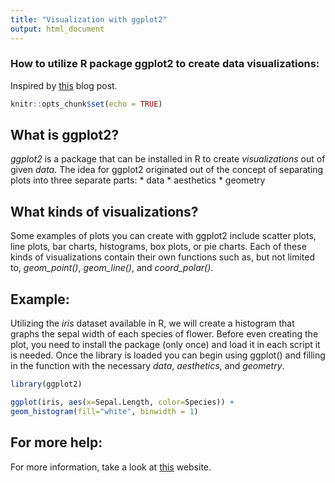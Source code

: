 ```yaml
---
title: "Visualization with ggplot2"
output: html_document
---
```


### How to utilize R package ggplot2 to create data visualizations:
Inspired by [this](https://www.r-bloggers.com/data-visualization-in-r-using-ggplot2/) blog post.

```r
knitr::opts_chunk$set(echo = TRUE)
```

## What is ggplot2?
_ggplot2_ is a package that can be installed in R to create _visualizations_ out of given _data_.  The idea for ggplot2 originated out of the concept of separating plots into three separate parts:
* data
* aesthetics
* geometry

## What kinds of visualizations?
Some examples of plots you can create with ggplot2 include scatter plots, line plots, bar charts, histograms, box plots, or pie charts.  Each of these kinds of visualizations contain their own functions such as, but not limited to, *geom_point()*, *geom_line()*, and *coord_polar()*.

## Example:
Utilizing the _iris_ dataset available in R, we will create a histogram that graphs the sepal width of each species of flower.  Before even creating the plot, you need to install the package (only once) and load it in each script it is needed.  Once the library is loaded you can begin using ggplot() and filling in the function with the necessary _data_, _aesthetics_, and _geometry_.

```r
library(ggplot2)

ggplot(iris, aes(x=Sepal.Length, color=Species)) + 
geom_histogram(fill="white", binwidth = 1)
```

## For more help:
For more information, take a look at [this](https://ggplot2.tidyverse.org/) website.